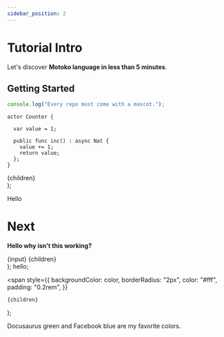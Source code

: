 ```yaml
---
sidebar_position: 2
---
```


# Tutorial Intro

Let's discover **Motoko language in less than 5 minutes**.

## Getting Started

```js
console.log("Every repo must come with a mascot.");
```

```motoko
actor Counter {

  var value = 1;

  public func inc() : async Nat {
    value += 1;
    return value;
  };
}
```

  <div
    style={{
      backgroundColor: color,
      height: "5rem",
      color: "white",
    }}
  >
    {children}
  </div>
);

<RunInput color="green">Hello</RunInput>

# Next

**Hello why isn't this working?**

  <div>
    {input} {children}
  </div>
);
<RunButton input="Motoko">hello</RunButton>;

  <span
    style={{
      backgroundColor: color,
      borderRadius: "2px",
      color: "#fff",
      padding: "0.2rem",
    }}
  >
    {children}
  </span>
);

<Highlight color="#25c2a0">Docusaurus green</Highlight> and <Highlight color="#1877F2">
  Facebook blue
</Highlight> are my favorite colors.
